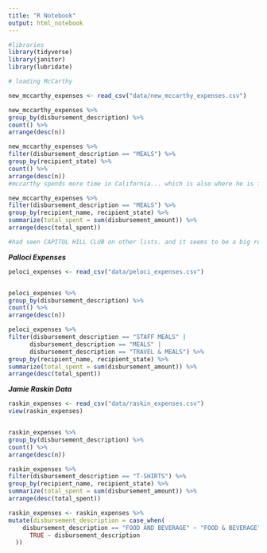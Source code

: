 ```yaml
---
title: "R Notebook"
output: html_notebook
---
```


```r
#libraries
library(tidyverse)
library(janitor)
library(lubridate)

```


```r
# loading McCarthy

new_mccarthy_expenses <- read_csv("data/new_mccarthy_expenses.csv")

```

```r
new_mccarthy_expenses %>% 
group_by(disbursement_description) %>% 
count() %>% 
arrange(desc(n))

new_mccarthy_expenses %>% 
filter(disbursement_description == "MEALS") %>% 
group_by(recipient_state) %>% 
count() %>% 
arrange(desc(n))
#mccarthy spends more time in California... which is also where he is from.
```
```r
new_mccarthy_expenses %>% 
filter(disbursement_description == "MEALS") %>% 
group_by(recipient_name, recipient_state) %>%
summarize(total_spent = sum(disbursement_amount)) %>% 
arrange(desc(total_spent))

#had seen CAPITOL HILL CLUB	on other lists. and it seems to be a big republican establishment. 
```
***Palloci Expenses***


```r

peloci_expenses <- read_csv("data/peloci_expenses.csv")


peloci_expenses %>% 
group_by(disbursement_description) %>% 
count() %>% 
arrange(desc(n))

peloci_expenses %>% 
filter(disbursement_description == "STAFF MEALS" | 
      disbursement_description == "MEALS" |
      disbursement_description == "TRAVEL & MEALS") %>% 
group_by(recipient_name, recipient_state) %>%
summarize(total_spent = sum(disbursement_amount)) %>% 
arrange(desc(total_spent))


```

***Jamie Raskin Data***

```r

raskin_expenses <- read_csv("data/raskin_expenses.csv")
view(raskin_expenses)


raskin_expenses %>% 
group_by(disbursement_description) %>% 
count() %>% 
arrange(desc(n))

raskin_expenses %>% 
filter(disbursement_description == "T-SHIRTS") %>%
group_by(recipient_name, recipient_state) %>%
summarize(total_spent = sum(disbursement_amount)) %>% 
arrange(desc(total_spent))

raskin_expenses <- raskin_expenses %>%
mutate(disbursement_description = case_when(
    disbursement_description == "FOOD AND BEVERAGE" ~ "FOOD & BEVERAGE",
      TRUE ~ disbursement_description
  ))



```

